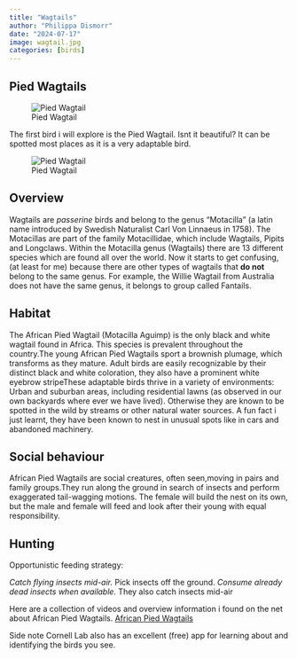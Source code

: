 ```yaml
---
title: "Wagtails"
author: "Philippa Dismorr"
date: "2024-07-17"
image: wagtail.jpg
categories: [birds]
---
```


## Pied Wagtails

![Pied Wagtail](wagtail.jpg)  

The first bird i will explore is the Pied Wagtail. Isnt it beautiful? It can be spotted most places as it is a very adaptable bird. 

![Pied Wagtail](wagtail.jpg)  

## Overview 

Wagtails are *passerine* birds and belong to the genus "Motacilla" (a latin name introduced by Swedish Naturalist Carl Von Linnaeus in 1758). The Motacillas are part of the family Motacillidae, which include Wagtails, Pipits and Longclaws. Within the Motacilla genus (Wagtails) there are 13 different species which are found all over the world. Now it starts to get confusing, (at least for me) because there are other types of wagtails that **do not** belong to the same genus. For example, the Willie Wagtail from Australia does not have the same genus, it belongs to group called Fantails. 

## Habitat

The African Pied Wagtail (Motacilla Aguimp) is the only black and white wagtail found in Africa. This species is prevalent throughout the country.The young African Pied Wagtails sport a brownish plumage, which transforms as they mature. Adult birds are easily recognizable by their distinct black and white coloration, they also have a prominent white eyebrow stripeThese adaptable birds thrive in a variety of environments: Urban and suburban areas, including residential lawns (as observed in our own backyards where ever we have lived). Otherwise they are known to be spotted in the wild by streams or other natural water sources. A fun fact i just learnt, they have been known to nest in unusual spots like in cars and abandoned machinery. 

## Social behaviour

African Pied Wagtails are social creatures, often seen,moving in pairs and family groups.They run along the ground in search of insects and perform exaggerated tail-wagging motions. The female will build the nest on its own, but the male and female will feed and look after their young with equal responsibility. 

## Hunting 

Opportunistic feeding strategy:

*Catch flying insects mid-air.
*Pick insects off the ground.
*Consume already dead insects when available.
*They also catch insects mid-air

Here are a collection of videos and overview information i found on the net about African Pied Wagtails. [African Pied Wagtails](https://ebird.org)

Side note Cornell Lab also has an excellent (free) app for learning about and identifying the birds you see. 
